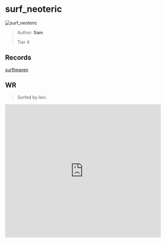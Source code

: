 
# surf_neoteric

![surf_neoteric](https://raw.githubusercontent.com/Sayt123/SurfMapPics/Maps-and-bonuses/csgo/surf_neoteric.jpg)

> Author: **Sam**
>
> Tier 4

## Records

[surfheaven](https://surfheaven.eu/map/surf_neoteric)

## WR

> Surfed by levi.

<iframe
width="100%"
height="430"
src="https://www.youtube.com/embed/4EueP-Y10g0"
frameborder="0"
allow="accelerometer; autoplay; clipboard-write; encrypted-media; gyroscope; picture-in-picture"
allowFullScreen
/>

```md

[Surf Timer] - levi finished in 01:33:01 (WR -00:01:14). Improving by 00:01:48
[Surf Timer] - levi beat the map record! Rank: 1/407

Previous WR holder: noti


```
                